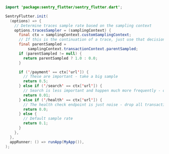 ```java
import 'package:sentry_flutter/sentry_flutter.dart';

SentryFlutter.init(
  (options) => {
    // Determine traces sample rate based on the sampling context
    options.tracesSampler = (samplingContext) {
      final ctx = samplingContext.customSamplingContext;
      // If this is the continuation of a trace, just use that decision (rate controlled by the caller).
      final parentSampled =
          samplingContext.transactionContext.parentSampled;
      if (parentSampled != null) {
        return parentSampled ? 1.0 : 0.0;
      }

      if ('/payment' == ctx['url']) {
        // These are important - take a big sample
        return 0.5;
      } else if ('/search' == ctx['url']) {
        // Search is less important and happen much more frequently - only take 1%
        return 0.01;
      } else if ('/health' == ctx['url']) {
        // The health check endpoint is just noise - drop all transactions
        return 0.0;
      } else {
        // Default sample rate
        return 0.1;
      }
    },
  },
  appRunner: () => runApp(MyApp()),
);
```
